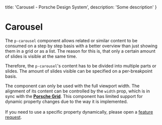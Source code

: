 
  title: 'Carousel - Porsche Design System',
  description: 'Some description'
}

# Carousel <ComponentStatus tagName="p-carousel"></ComponentStatus>

The `p-carousel` component allows related or similar content to be consumed on a step by step basis with a better
overview than just showing them in a grid or as a list. The reason for this is, that only a certain amount of slides is
visible at the same time.

Therefore, the `p-carousel`'s content has to be divided into multiple parts or slides.
The amount of slides visible can be specified on a per-breakpoint basis.

<Notification heading="Layout hint" heading-tag="h2" state="warning">
  The component can only be used with the full viewport width. The alignment of its content can be controlled
  by the <code>width</code> prop, which is in sync with the <b><a href="styles/grid">Porsche Grid</a></b>.
</Notification>

<Notification heading="Layout hint" heading-tag="h2" state="warning">
  This component has limited support for dynamic property changes due to the way it is implemented. <br /><br />
  If you need to use a specific property dynamically, please open a <a href="help/feature-request/">feature request</a>.
</Notification>

<Configurator tagName="p-carousel" story={carouselStory} />
